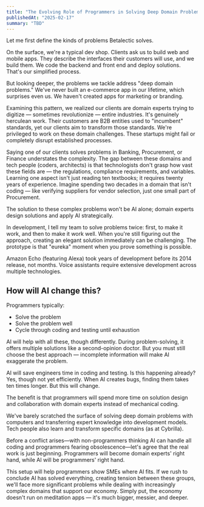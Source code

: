 ```yaml
---
title: "The Evolving Role of Programmers in Solving Deep Domain Problems"
publishedAt: "2025-02-17"
summary: "TBD"
---
```


Let me first define the kinds of problems Betalectic solves.

On the surface, we're a typical dev shop. Clients ask us to build web and mobile apps. They describe the interfaces their customers will use, and we build them. We code the backend and front end and deploy solutions. That's our simplified process.

But looking deeper, the problems we tackle address "deep domain problems." We've never built an e-commerce app in our lifetime, which surprises even us. We haven't created apps for marketing or branding.

Examining this pattern, we realized our clients are domain experts trying to digitize — sometimes revolutionize — entire industries. It's genuinely herculean work. Their customers are B2B entities used to "incumbent" standards, yet our clients aim to transform those standards. We're privileged to work on these domain challenges. These startups might fail or completely disrupt established processes.

Saying one of our clients solves problems in Banking, Procurement, or Finance understates the complexity. The gap between these domains and tech people (coders, architects) is that technologists don't grasp how vast these fields are — the regulations, compliance requirements, and variables. Learning one aspect isn't just reading ten textbooks; it requires twenty years of experience. Imagine spending two decades in a domain that isn't coding — like verifying suppliers for vendor selection, just one small part of Procurement.

The solution to these complex problems won't be AI alone; domain experts design solutions and apply AI strategically.

In development, I tell my team to solve problems twice: first, to make it work, and then to make it work well. When you're still figuring out the approach, creating an elegant solution immediately can be challenging. The prototype is that "eureka" moment when you prove something is possible.

Amazon Echo (featuring Alexa) took years of development before its 2014 release, not months. Voice assistants require extensive development across multiple technologies.

## How will AI change this?

Programmers typically:
- Solve the problem
- Solve the problem well
- Cycle through coding and testing until exhaustion

AI will help with all these, though differently. During problem-solving, it offers multiple solutions like a second-opinion doctor. But you must still choose the best approach — incomplete information will make AI exaggerate the problem.

AI will save engineers time in coding and testing. Is this happening already? Yes, though not yet efficiently. When AI creates bugs, finding them takes ten times longer. But this will change.

The benefit is that programmers will spend more time on solution design and collaboration with domain experts instead of mechanical coding.

We've barely scratched the surface of solving deep domain problems with computers and transferring expert knowledge into development models. Tech people also learn and transform specific domains (as at Cybrilla).

Before a conflict arises—with non-programmers thinking AI can handle all coding and programmers fearing obsolescence—let's agree that the real work is just beginning. Programmers will become domain experts' right hand, while AI will be programmers' right hand.

This setup will help programmers show SMEs where AI fits. If we rush to conclude AI has solved everything, creating tension between these groups, we'll face more significant problems while dealing with increasingly complex domains that support our economy. Simply put, the economy doesn't run on meditation apps — it's much bigger, messier, and deeper.
